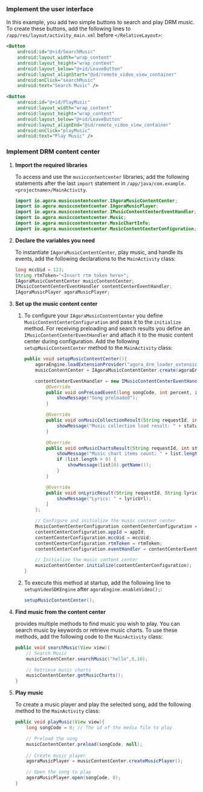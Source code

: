 <PlatformWrapper platform="android">

### Implement the user interface

In this example, you add two simple buttons to search and play DRM music. To create these buttons, add the following lines to `/app/res/layout/activity_main.xml` before `</RelativeLayout>`:

```xml
<Button
    android:id="@+id/SearchMusic"
    android:layout_width="wrap_content"
    android:layout_height="wrap_content"
    android:layout_below="@+id/LeaveButton"
    android:layout_alignStart="@id/remote_video_view_container"
    android:onClick="searchMusic"
    android:text="Search Music" />

<Button
    android:id="@+id/PlayMusic"
    android:layout_width="wrap_content"
    android:layout_height="wrap_content"
    android:layout_below="@+id/LeaveButton"
    android:layout_alignEnd="@id/remote_video_view_container"
    android:onClick="playMusic"
    android:text="Play Music" />
```

### Implement DRM content center

1. **Import the required libraries**

    To access and use the `musiccontentcenter` libraries, add the following statements after the last `import` statement in `/app/java/com.example.<projectname>/MainActivity`.

    ```java
    import io.agora.musiccontentcenter.IAgoraMusicContentCenter;
    import io.agora.musiccontentcenter.IAgoraMusicPlayer;
    import io.agora.musiccontentcenter.IMusicContentCenterEventHandler;
    import io.agora.musiccontentcenter.Music;
    import io.agora.musiccontentcenter.MusicChartInfo;
    import io.agora.musiccontentcenter.MusicContentCenterConfiguration;
    ```

1. **Declare the variables you need**

    To instantiate `IAgoraMusicContentCenter`, play music, and handle its events, add the following declarations to the `MainActivity` class:

    ```java
    long mccUid = 123;
    String rtmToken="<Insert rtm token here>";
    IAgoraMusicContentCenter musicContentCenter;
    IMusicContentCenterEventHandler contentCenterEventHandler;
    IAgoraMusicPlayer agoraMusicPlayer;
    ```

1. **Set up the music content center**

    1. To configure your `IAgoraMusicContentCenter` you define `MusicContentCenterConfiguration` and pass it to the `initialize` method. For receiving preloading and search results you define an `IMusicContentCenterEventHandler` and attach it to the music content center during configuration. Add the following `setupMusicContentCenter` method to the `MainActivity` class:

        ```java
        public void setupMusicContentCenter(){
            agoraEngine.loadExtensionProvider("agora_drm_loader_extension");
            musicContentCenter = IAgoraMusicContentCenter.create(agoraEngine);

            contentCenterEventHandler = new IMusicContentCenterEventHandler() {
                @Override
                public void onPreLoadEvent(long songCode, int percent, int status, String msg, String lyricUrl) {
                    showMessage("Song preloaded");
                }

                @Override
                public void onMusicCollectionResult(String requestId, int status, int page, int pageSize, int total, Music[] list) {
                    showMessage("Music collection load result: " + status);
                }

                @Override
                public void onMusicChartsResult(String requestId, int status, MusicChartInfo[] list) {
                    showMessage("Music chart items count: " + list.length);
                    if (list.length > 0) {
                        showMessage(list[0].getName());
                    }
                }

                @Override
                public void onLyricResult(String requestId, String lyricUrl) {
                    showMessage("Lyrics: " + lyricUrl);
                }
            };

            // Configure and initialize the music content center
            MusicContentCenterConfiguration contentCenterConfiguration = new MusicContentCenterConfiguration();
            contentCenterConfiguration.appId = appId;
            contentCenterConfiguration.mccUid = mccUid;
            contentCenterConfiguration.rtmToken = rtmToken;
            contentCenterConfiguration.eventHandler = contentCenterEventHandler;

            // Initialize the music content center
            musicContentCenter.initialize(contentCenterConfiguration);
        }
        ```

    1. To execute this method at startup, add the following line to `setupVideoSDKEngine` after `agoraEngine.enableVideo();`:

        ```java
        setupMusicContentCenter();
        ```

1. **Find music from the content center**

    <Vg k="RTEE_DRM" /> provides multiple methods to find music you wish to play. You can search music by keywords or retrieve music charts. To use these methods, add the following code to the `MainActivity` class:

    ```java
    public void searchMusic(View view){
        // Search Music
        musicContentCenter.searchMusic("hello",0,10);

        // Retrieve music charts
        musicContentCenter.getMusicCharts();
    }
    ```

1. **Play music**

    To create a music player and play the selected song, add the following method to the `MainActivity` class:

    ```java
    public void playMusic(View view){
        long songCode = 0; // The id of the media file to play

        // Preload the song
        musicContentCenter.preload(songCode, null);
        
        // Create music player
        agoraMusicPlayer = musicContentCenter.createMusicPlayer();

        // Open the song to play
        agoraMusicPlayer.open(songCode, 0);
    }
    ```

</PlatformWrapper>